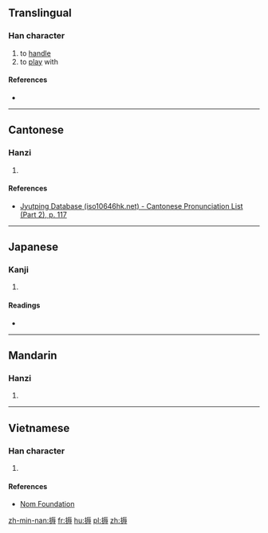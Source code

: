 ==Translingual==

===Han character===
{{Han char|rn=64|rad=手|as=10|sn=13|four=|canj=手一女戈 (QMVI)|ids=⿰[[扌]][[辱]]}}

# to [[handle]]
# to [[play]] with

====References====
* {{Han ref|kx=0447.030|dkj=12482|dj=0797.150|hdz=31930.080|uh=6419|ud=25625}}

----

==Cantonese==

===Hanzi===
{{yue-hanzi|jyut=[[nuk6]], [[luk6]]|y=nuk6, luk6}}

# {{defn|lang=yue|sort=手10}}

====References====
*[http://www.iso10646hk.net/jp/document/download.jsp Jyutping Database (iso10646hk.net) - Cantonese Pronunciation List (Part 2), p. 117]

----

==Japanese==

===Kanji===
{{ja-kanji|grade=|rs=手10}}

# {{defn|lang=ja|sort=手10}}

====Readings====
* {{ja-readings|on=[[ぬ]] (nu), [[どう]] (dō), [[にょう]] (nyō), [[だく]] (daku), [[じょく]] (joku)|kun=[[ささえる]] (sasaeru), [[おさえる]] (osaeru), [[ひねる]] (hineru)}}

----

==Mandarin==

===Hanzi===
{{cmn-hanzi|pin=[[nù]] ([[nu4]])|wg=nu<sup>4</sup>}}

# {{defn|lang=cmn|sort=手10}}

----

==Vietnamese==

===Han character===
{{vi-readings|rs=手10| hanviet = náu}}

# {{defn|lang=vi|sort=手10}}

====References====
*[http://nomfoundation.org/common/nom_details.php?codepoint=6419 Nom Foundation]

[[zh-min-nan:搙]]
[[fr:搙]]
[[hu:搙]]
[[pl:搙]]
[[zh:搙]]